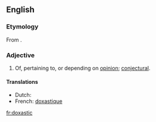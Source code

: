 ==English==
{{wikipedia|Doxastic logic}}

{{rfp}}

===Etymology===
From {{etyl|grc|en}} {{term|δοξασία||belief, opinion, conviction|tr=doxasia|lang=grc|sc=polytonic}}.

===Adjective===
{{en-adj}}

# Of, pertaining to, or depending on [[opinion]]; [[conjectural]].

====Translations====
{{trans-top|related to opinion}}
* Dutch: {{t|nl|doxastisch}}
* French: [[doxastique]]
{{trans-mid}}
{{trans-bottom}}

[[fr:doxastic]]
